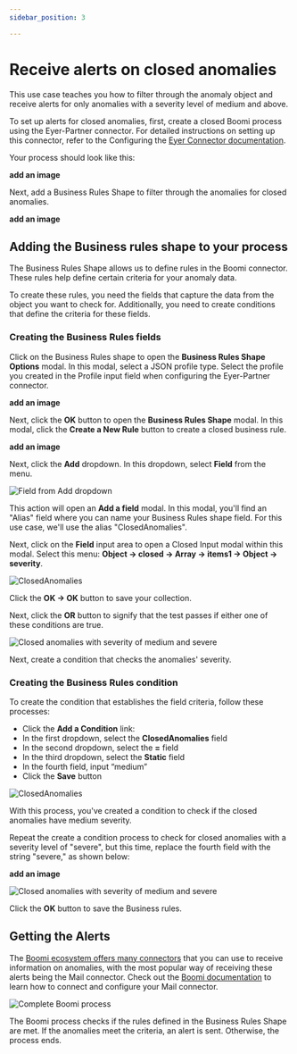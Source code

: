 ```yaml
---
sidebar_position: 3

---
```


# Receive alerts on closed anomalies
This use case teaches you how to filter through the anomaly object and receive alerts for only  anomalies with a severity level of medium and above.

To set up alerts for closed anomalies, first, create a closed Boomi process using the Eyer-Partner connector.  For detailed instructions on setting up this connector, refer to the Configuring the [Eyer Connector documentation](https://eyer-docs.netlify.app/docs/getting-started-with-eyer/configuring-the-eyer-connector).

Your process should look like this:

**add an image**

Next, add a Business Rules Shape to filter through the anomalies for closed anomalies.

**add an image**

## Adding the Business rules shape to your process

The Business Rules Shape allows us to define rules in the Boomi connector. These rules help define certain criteria for your anomaly data.

To create these rules, you need the fields that capture the data from the object you want to check for. Additionally, you need to create conditions that define the criteria for these fields.

### Creating the Business Rules fields
Click on the Business Rules shape to open the **Business Rules Shape Options** modal. In this modal, select a JSON profile type. Select the profile you created in the Profile input field when configuring the Eyer-Partner connector.

**add an image**

Next, click the **OK** button to open the **Business Rules Shape** modal. In this modal, click the **Create a New Rule** button to create a closed business rule.

**add an image**

Next, click the **Add** dropdown. In this dropdown, select **Field** from the menu. 


![Field from Add dropdown](../img/image14.png)


This action will open an **Add a field** modal. In this modal, you'll find an "Alias" field where you can name your Business Rules shape field. For this use case, we'll use the alias "ClosedAnomalies".

Next, click on the **Field** input area to open a Closed Input modal within this modal. Select this menu: **Object -> closed -> Array -> items1 -> Object -> severity**.


![ClosedAnomalies](../img/image12.jpg)


Click the **OK -> OK** button to save your collection.

Next, click the **OR** button to signify that the test passes if either one of these conditions are true. 


![Closed anomalies with severity of medium and severe](../img/image2.png)


Next, create a condition that checks the anomalies' severity.

### Creating the Business Rules condition
To create the condition that establishes the field criteria, follow these processes:

* Click the **Add a Condition** link:
* In the first dropdown, select the **ClosedAnomalies** field
* In the second dropdown, select the **=** field
* In the third dropdown, select the **Static** field
* In the fourth field, input “medium”
* Click the **Save** button


![ClosedAnomalies](../img/image25.png)


With this process, you've created a condition to check if the closed anomalies have medium severity. 

Repeat the create a condition process to check for closed anomalies with a severity level of "severe", but this time, replace the fourth field with the string "severe," as shown below:


**add an image**



![Closed anomalies with severity of medium and severe](../img/image1.jpg)

Click the **OK** button to save the Business rules.


## Getting the Alerts

The [Boomi ecosystem offers many connectors](https://help.boomi.com/docs/atomsphere/integration/connectors/c-atm-connectors_bb305b35-0f13-4937-a918-f85dbbe1b27b/) that you can use to receive information on anomalies, with the most popular way of receiving these alerts being the Mail connector.  Check out the [Boomi documentation](https://help.boomi.com/docs/atomsphere/integration/connectors/r-atm-mail_connector_4e32e771-5351-4e2c-b1fd-d7bd1bd82f1a/#:~:text=Use%20the%20Mail%20connector%20to,exchanging%20data%20between%20trading%20partners.) to learn how to connect and configure your Mail connector.


![Complete Boomi process](../img/image17.jpg)

The Boomi process checks if the rules defined in the Business Rules Shape are met. If the anomalies meet the criteria, an alert is sent. Otherwise, the process ends.